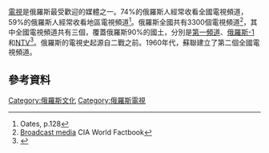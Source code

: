 {{Expand language|1=en|2=ru|time=2021-11-14T03:17:32+00:00}}
{{俄羅斯文化}}
[[電視|電視]]是俄羅斯最受歡迎的媒體之一。74%的俄羅斯人經常收看全國電視頻道，59%的俄羅斯人經常收看地區電視頻道<ref>Oates, p.128</ref>。俄羅斯全國共有3300個電視頻道<ref name="rp_media">[https://www.cia.gov/library/publications/the-world-factbook/geos/rs.html Broadcast media] {{Wayback|url=https://www.cia.gov/library/publications/the-world-factbook/geos/rs.html |date=20181224211157 }} CIA World Factbook</ref>，其中全國電視頻道共有三個，覆蓋俄羅斯90%的國土，分別是[[第一频道_(俄罗斯)|第一頻道]]、[[俄羅斯-1|俄羅斯-1]]和[[NTV_(俄羅斯)|NTV]]<ref name="gks_television">{{cite web|url=http://www.gks.ru/bgd/regl/b10_12/IssWWW.exe/Stg/d02/19-08.htm|title=19.8 Coverage by TV broadcasting|publisher=Federal Statistics Service|year=2008|accessdate=2016-02-21|archive-date=2016-03-04|archive-url=https://web.archive.org/web/20160304053233/http://www.gks.ru/bgd/regl/b10_12/IssWWW.exe/Stg/d02/19-08.htm|dead-url=no}}</ref>。俄羅斯的電視史起源自二戰之前。1960年代，蘇聯建立了第二個全國電視頻道。
== 參考資料 ==
{{Reflist}}
{{欧洲題目|電視}}
[[Category:俄羅斯文化|Category:俄羅斯文化]]
[[Category:俄羅斯電視|Category:俄羅斯電視]]